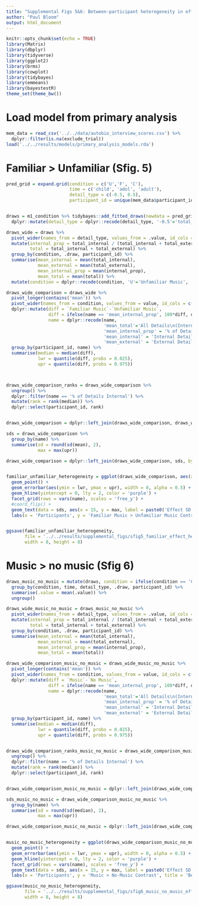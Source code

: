 ```yaml
---
title: "Supplemental Figs 5&6: Between-participant heterogeneity in effects of music on deliberate recall"
author: "Paul Bloom"
output: html_document
---
```


```r
knitr::opts_chunk$set(echo = TRUE)
library(Matrix)
library(dbplyr)
library(tidyverse)
library(ggplot2)
library(brms)
library(cowplot)
library(tidybayes)
library(emmeans)
library(bayestestR)
theme_set(theme_bw())
```

# Load model from primary analysis
```r
mem_data = read_csv('../../data/autobio_interview_scores.csv') %>%
  dplyr::filter(is.na(exclude_trial)) 
load('../../results/models/primary_analysis_models.rda')
```


# Familiar > Unfamiliar (Sfig. 5)

```r
pred_grid = expand.grid(condition = c('U','F', 'C'), 
                        time = c('child', 'adol', 'adult'),
                        detail_type = c(-0.5, 0.5),
                        participant_id = unique(mem_data$participant_id)) 


draws = m1_condition %>% tidybayes::add_fitted_draws(newdata = pred_grid) %>%
  dplyr::mutate(detail_type = dplyr::recode(detail_type, '-0.5'='total_internal', '0.5'='total_external'))
```

```r
draws_wide = draws %>%
  pivot_wider(names_from = detail_type, values_from = .value, id_cols = c('condition', 'time', '.draw', 'participant_id')) %>%
  mutate(internal_prop = total_internal / (total_internal + total_external),
         total = total_internal + total_external) %>%
  group_by(condition, .draw, participant_id) %>%
  summarise(mean_internal = mean(total_internal), 
            mean_external = mean(total_external),
            mean_internal_prop = mean(internal_prop),
            mean_total = mean(total)) %>%
  mutate(condition = dplyr::recode(condition, 'U'='Unfamiliar Music', 'F'='Familiar Music', 'C'='Non-music Clips'))

draws_wide_comparison = draws_wide %>%
  pivot_longer(contains('mean')) %>%
  pivot_wider(names_from = condition, values_from = value, id_cols = c(.draw, name, participant_id)) %>%
  dplyr::mutate(diff = `Familiar Music`-`Unfamiliar Music`,
                diff = ifelse(name == 'mean_internal_prop', 100*diff, diff),
                name = dplyr::recode(name,
                                     'mean_total'='All Details\n(Internal + External)',
                                     'mean_internal_prop' = '% of Details Internal',
                                     'mean_internal' = 'Internal Details',
                                     'mean_external' = 'External Details')) %>%
  group_by(participant_id, name) %>%
  summarise(median = median(diff),
            lwr = quantile(diff, probs = 0.025),
            upr = quantile(diff, probs = 0.975)) 



draws_wide_comparison_ranks = draws_wide_comparison %>%
  ungroup() %>%
  dplyr::filter(name == '% of Details Internal') %>%
  mutate(rank = rank(median)) %>%
  dplyr::select(participant_id, rank)


draws_wide_comparison = dplyr::left_join(draws_wide_comparison, draws_wide_comparison_ranks, by = 'participant_id')

sds = draws_wide_comparison %>%
  group_by(name) %>%
  summarise(sd = round(sd(mean), 2),
            max = max(upr))

draws_wide_comparison = dplyr::left_join(draws_wide_comparison, sds, by = 'name')


familiar_unfamiliar_heterogeneity = ggplot(draws_wide_comparison, aes(x = rank, y = median)) +
  geom_point() +
  geom_errorbar(aes(ymin = lwr, ymax = upr), width = 0, alpha = 0.5) +
  geom_hline(yintercept = 0, lty = 2, color = 'purple') +
  facet_grid(rows = vars(name), scales = 'free_y') +
  #coord_flip() +
  geom_text(data = sds, aes(x = 15, y = max, label = paste0('Effect SD across participants=', sd))) +
  labs(x = 'Participants', y = 'Familiar Music > Unfamiliar Music Contrast', title = 'Between-participant heterogeneity in familiar music effects')


ggsave(familiar_unfamiliar_heterogeneity, 
       file = '../../results/supplemental_figs/sfig5_familiar_effect_heterogeneity.png',
       width = 8, height = 8)
```


# Music > no music (Sfig 6)
```r
draws_music_no_music = mutate(draws, condition = ifelse(condition == 'C', 'No Music', 'Music')) %>%
  group_by(condition, time, detail_type, .draw, participant_id) %>%
  summarise(.value = mean(.value)) %>%
  ungroup()

draws_wide_music_no_music = draws_music_no_music %>%
  pivot_wider(names_from = detail_type, values_from = .value, id_cols = c('condition', 'time', '.draw', 'participant_id')) %>%
  mutate(internal_prop = total_internal / (total_internal + total_external),
         total = total_internal + total_external) %>%
  group_by(condition, .draw, participant_id) %>%
  summarise(mean_internal = mean(total_internal), 
            mean_external = mean(total_external),
            mean_internal_prop = mean(internal_prop),
            mean_total = mean(total))

draws_wide_comparison_music_no_music = draws_wide_music_no_music %>%
  pivot_longer(contains('mean')) %>%
  pivot_wider(names_from = condition, values_from = value, id_cols = c(.draw, name, participant_id)) %>%
  dplyr::mutate(diff = `Music`-`No Music`,
                diff = ifelse(name == 'mean_internal_prop', 100*diff, diff),
                name = dplyr::recode(name,
                                     'mean_total'='All Details\n(Internal + External)',
                                     'mean_internal_prop' = '% of Details Internal',
                                     'mean_internal' = 'Internal Details',
                                     'mean_external' = 'External Details')) %>%
  group_by(participant_id, name) %>%
  summarise(median = median(diff),
            lwr = quantile(diff, probs = 0.025),
            upr = quantile(diff, probs = 0.975))


draws_wide_comparison_ranks_music_no_music = draws_wide_comparison_music_no_music %>%
  ungroup() %>%
  dplyr::filter(name == '% of Details Internal') %>%
  mutate(rank = rank(median)) %>%
  dplyr::select(participant_id, rank)


draws_wide_comparison_music_no_music = dplyr::left_join(draws_wide_comparison_music_no_music, draws_wide_comparison_ranks_music_no_music, by = 'participant_id')

sds_music_no_music = draws_wide_comparison_music_no_music %>%
  group_by(name) %>%
  summarise(sd = round(sd(median), 2),
            max = max(upr))

draws_wide_comparison_music_no_music = dplyr::left_join(draws_wide_comparison_music_no_music, sds_music_no_music, by = 'name')


music_no_music_heterogeneity = ggplot(draws_wide_comparison_music_no_music, aes(x = rank, y = median)) +
  geom_point() +
  geom_errorbar(aes(ymin = lwr, ymax = upr), width = 0, alpha = 0.5) +
  geom_hline(yintercept = 0, lty = 2, color = 'purple') +
  facet_grid(rows = vars(name), scales = 'free_y') +
  geom_text(data = sds, aes(x = 15, y = max, label = paste0('Effect SD across participants=', sd))) +
  labs(x = 'Participants', y = 'Music > No-Music Contrast', title = 'Between-participant heterogeneity in music > no music effects')

ggsave(music_no_music_heterogeneity,
       file = '../../results/supplemental_figs/sfig6_music_no_music_effect_heterogeneity.png',
       width = 8, height = 8)
```
